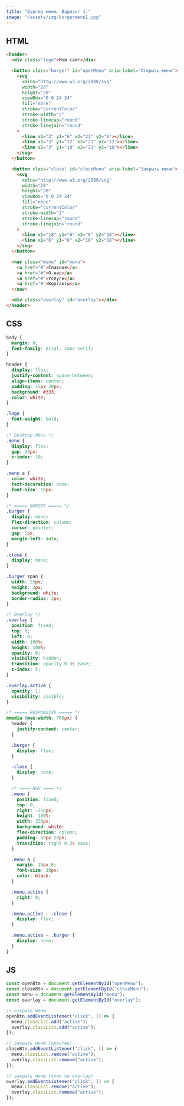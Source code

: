 ```yaml
---
title: "Бургер меню. Вариант 1."
image: "/assets/img/burgermenu1.jpg"
---
```


## HTML

```html
<header>
  <div class="logo">Мой сайт</div>

  <button class="burger" id="openMenu" aria-label="Открыть меню">
    <svg
      xmlns="http://www.w3.org/2000/svg"
      width="28"
      height="28"
      viewBox="0 0 24 24"
      fill="none"
      stroke="currentColor"
      stroke-width="2"
      stroke-linecap="round"
      stroke-linejoin="round"
    >
      <line x1="3" y1="6" x2="21" y2="6"></line>
      <line x1="3" y1="12" x2="21" y2="12"></line>
      <line x1="3" y1="18" x2="21" y2="18"></line>
    </svg>
  </button>

  <button class="close" id="closeMenu" aria-label="Закрыть меню">
    <svg
      xmlns="http://www.w3.org/2000/svg"
      width="28"
      height="28"
      viewBox="0 0 24 24"
      fill="none"
      stroke="currentColor"
      stroke-width="2"
      stroke-linecap="round"
      stroke-linejoin="round"
    >
      <line x1="18" y1="6" x2="6" y2="18"></line>
      <line x1="6" y1="6" x2="18" y2="18"></line>
    </svg>
  </button>

  <nav class="menu" id="menu">
    <a href="#">Главная</a>
    <a href="#">О нас</a>
    <a href="#">Услуги</a>
    <a href="#">Контакты</a>
  </nav>

  <div class="overlay" id="overlay"></div>
</header>
```

## CSS

```css
body {
  margin: 0;
  font-family: Arial, sans-serif;
}

header {
  display: flex;
  justify-content: space-between;
  align-items: center;
  padding: 15px 20px;
  background: #333;
  color: white;
}

.logo {
  font-weight: bold;
}

/* Desktop Menu */
.menu {
  display: flex;
  gap: 20px;
  z-index: 10;
}

.menu a {
  color: white;
  text-decoration: none;
  font-size: 16px;
}

/* ===== BURGER ===== */
.burger {
  display: none;
  flex-direction: column;
  cursor: pointer;
  gap: 5px;
  margin-left: auto;
}

.close {
  display: none;
}

.burger span {
  width: 25px;
  height: 3px;
  background: white;
  border-radius: 2px;
}

/* Overlay */
.overlay {
  position: fixed;
  top: 0;
  left: 0;
  width: 100%;
  height: 100%;
  opacity: 0;
  visibility: hidden;
  transition: opacity 0.3s ease;
  z-index: 5;
}

.overlay.active {
  opacity: 1;
  visibility: visible;
}

/* ===== RESPONSIVE ===== */
@media (max-width: 768px) {
  header {
    justify-content: center;
  }

  .burger {
    display: flex;
  }

  .close {
    display: none;
  }

  /* ==== NAV ==== */
  .menu {
    position: fixed;
    top: 0;
    right: -250px;
    height: 100%;
    width: 250px;
    background: white;
    flex-direction: column;
    padding: 60px 20px;
    transition: right 0.3s ease;
  }

  .menu a {
    margin: 15px 0;
    font-size: 18px;
    color: black;
  }

  .menu.active {
    right: 0;
  }

  .menu.active ~ .close {
    display: flex;
  }

  .menu.active ~ .burger {
    display: none;
  }
}
```

## JS

```js
const openBtn = document.getElementById("openMenu");
const closeBtn = document.getElementById("closeMenu");
const menu = document.getElementById("menu");
const overlay = document.getElementById("overlay");

// открыть меню
openBtn.addEventListener("click", () => {
  menu.classList.add("active");
  overlay.classList.add("active");
});

// закрыть меню (крестик)
closeBtn.addEventListener("click", () => {
  menu.classList.remove("active");
  overlay.classList.remove("active");
});

// закрыть меню (клик по overlay)
overlay.addEventListener("click", () => {
  menu.classList.remove("active");
  overlay.classList.remove("active");
});
```
